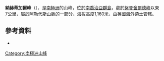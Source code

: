 {{coord|54|29|S|36|14|W|display=title}}

'''納赫蒂加爾峰'''（{{lang-en|Nachtigal Peak}}），是[[南極洲|南極洲]]的山峰，位於[[南喬治亞群島|南喬治亞群島]]，處於[[努登舍爾德峰|努登舍爾德峰]]以東7公里，屬於[[阿勒代斯山脈|阿勒代斯山脈]]的一部分，海拔高度1,160米，由[[英國海外領土|英國海外領土]]管轄。

==參考資料==
*{{usgs-gazetteer}}

{{Antarctica-geo-stub}}
[[Category:南極洲山峰|Category:南極洲山峰]]